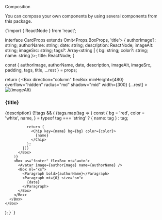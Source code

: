 


<Meta title="Composition" />

<Unstyled>
  <Jumbo>Composition</Jumbo>

  <Paragraph>You can compose your own components by using several components from this package.</Paragraph>

  <Box flexBox gap={20} mt="xl">
    <Card
      authorImage={users[0].avatar}
      authorName={users[0].name}
      date="Published yesterday"
      description="Labore id ullamco duis et cillum. Cillum veniam magna veniam non labore occaecat tempor
          minim aute consectetur voluptate elit enim ut."
      imageAlt="Mobile"
      imageSrc="https://images.unsplash.com/photo-1483478550801-ceba5fe50e8e?q=80&w=300&auto=format&fit=crop&ixlib=rb-4.0.3&ixid=M3wxMjA3fDB8MHxwaG90by1wYWdlfHx8fGVufDB8fHx8fA%3D%3D"
      tags={['#technology', { name: '#news', bg: 'blue' }]}
      title="What's new in tech"
    />
    <Card
      authorImage={users[1].avatar}
      authorName={users[1].name}
      date="Published 2 days ago"
      description="Velit ad culpa officia do culpa esse laborum culpa. Nisi do nisi dolore laborum voluptate tempor nisi."
      imageAlt="Code"
      imageSrc="https://images.unsplash.com/photo-1516383274235-5f42d6c6426d?q=80&w=1024&auto=format&fit=crop&ixlib=rb-4.0.3&ixid=M3wxMjA3fDB8MHxwaG90by1wYWdlfHx8fGVufDB8fHx8fA%3D%3D"
      tags={[{ name: '#web', bg: 'pink' }, { name: '#devtools', bg: 'green' }]}
      title="6 Essential Websites For Developers"
    />
    <Card
      authorImage={users[2].avatar}
      authorName={users[2].name}
      date="Published 7 days ago"
      description="Lorem eiusmod dolor deserunt aliquip eiusmod incididunt excepteur et duis excepteur exercitation cupidatat quis."
      imageAlt="Mobile"
      imageSrc="https://images.unsplash.com/photo-1517180102446-f3ece451e9d8?q=80&w=300&auto=format&fit=crop&ixlib=rb-4.0.3&ixid=M3wxMjA3fDB8MHxwaG90by1wYWdlfHx8fGVufDB8fHx8fA%3D%3D"
      tags={[{ name: '#developers', bg: 'purple' }, { name: '#javascript', bg: 'orange' }]}
      title="15 things you can do with JavaScript"
    />
  </Box>
  <CodeBlock>{`import { ReactNode } from 'react';

interface CardProps extends Omit<Props.BoxProps, 'title'> {
  authorImage?: string;
  authorName: string;
  date: string;
  description: ReactNode;
  imageAlt: string;
  imageSrc: string;
  tags?: Array<string | { bg: string; color?: string; name: string }>;
  title: ReactNode;
}

  const {
    authorImage,
    authorName,
    date,
    description,
    imageAlt,
    imageSrc,
    padding,
    tags,
    title,
    ...rest
  } = props;

  return (
    <Box
      direction="column"
      flexBox
      minHeight={480}
      overflow="hidden"
      radius="md"
      shadow="mid"
      width={300}
      {...rest}
    >
      <Box as="header" flexBox>
        <Image alt={imageAlt} src={imageSrc} />
      </Box>
      <Box direction="column" flex flexBox padding="md">
        <H3>{title}</H3>
        <Paragraph>{description}</Paragraph>
        {!!tags && (
          <Box flexBox gap="8" mt="sm">
            {tags.map(tag => {
              const {
                bg = 'red',
                color = 'white',
                name,
              } = typeof tag === 'string' ? { name: tag } : tag;

              return (
                <Chip key={name} bg={bg} color={color}>
                  {name}
                </Chip>
              );
            })}
          </Box>
        )}
        <Box as="footer" flexBox mt="auto">
          <Avatar image={authorImage} name={authorName} />
          <Box ml="xs">
            <Paragraph bold>{authorName}</Paragraph>
            <Paragraph mt={0} size="sm">
              {date}
            </Paragraph>
          </Box>
        </Box>
      </Box>
    </Box>
  );
}
`}</CodeBlock>
</Unstyled>

